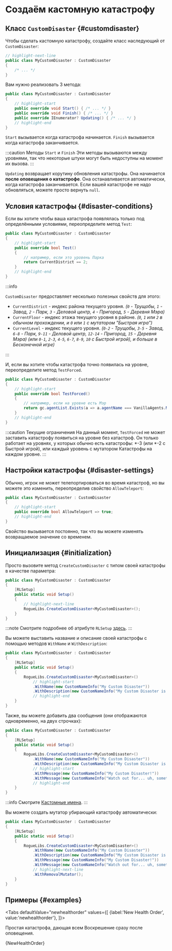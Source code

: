 # Создаём кастомную катастрофу


## Класс `CustomDisaster` {#customdisaster}

Чтобы сделать кастомную катастрофу, создайте класс наследующий от `CustomDisaster`:

```csharp title="MyCustomDisaster.cs"
// highlight-next-line
public class MyCustomDisaster : CustomDisaster
{
    /* ... */
}
```

Вам нужно реализовать 3 метода:

```csharp title="MyCustomDisaster.cs"
public class MyCustomDisaster : CustomDisaster
{
    // highlight-start
    public override void Start() { /* ... */ }
    public override void Finish() { /* ... */ }
    public override IEnumerator? Updating() { /* ... */ }
    // highlight-end
}
```

`Start` вызывается когда катастрофа начинается. `Finish` вызывается когда катастрофа заканчивается.

:::caution Методы `Start` и `Finish`
Эти методы вызываются между уровнями, так что некоторые штуки могут быть недоступны на момент их вызова.
:::

`Updating` возвращает корутину обновления катастрофы. Она начинается **после оповещения о катастрофе**. Она останавливается автоматически, когда катастрофа заканчивается. Если вашей катастрофе не надо обновляться, можете просто вернуть `null`.

## Условия катастрофы {#disaster-conditions}

Если вы хотите чтобы ваша катастрофа появлялась только под определёнными условиями, переопределите метод `Test`:

```csharp title="MyCustomDisaster.cs"
public class MyCustomDisaster : CustomDisaster
{
    // highlight-start
    public override bool Test()
    {
        // например, если это уровень Парка
        return CurrentDistrict == 2;
    }
    // highlight-end
}
```

:::info

`CustomDisaster` предоставляет несколько полезных свойств для этого:
- `CurrentDistrict` - индекс района текущего уровня.
  *(`0` - Трущобы, `1` - Завод, `2` - Парк, `3` - Деловой центр, `4` - Пригород, `5` - Деревня Мэра)*
- `CurrentFloor` - индекс этажа текущего уровня в районе.
  *(`0`, `1` или `2` в обычном прохождении, и `0` или `1` с мутатором "Быстрая игра")*
- `CurrentLevel` - индекс текущего уровня.
  *(`0-2` - Трущобы, `3-5` - Завод, `6-8` - Парк, `9-11` - Деловой центр, `12-14` - Пригород, `15` - Деревня Мэра)*
  *(или `0-1`, `2-3`, `4-5`, `6-7`, `8-9`, `10` с Быстрой игрой), и больше в Бесконечной игре)*

:::

И, если вы хотите чтобы катастрофа точно появилась на уровне, переопределите метод `TestForced`.

```csharp title="MyCustomDisaster.cs"
public class MyCustomDisaster : CustomDisaster
{
    // highlight-start
    public override bool TestForced()
    {
        // например, если на уровне есть Мэр
        return gc.agentList.Exists(a => a.agentName === VanillaAgents.Mayor);
    }
    // highlight-end
}
```

:::caution Текущие ограничения
На данный момент, `TestForced` не может заставить катастрофу появиться на уровне без катастроф. Он только работает на уровнях, у которых обычно есть катастрофы: \*-3 (или \*-2 с Быстрой игрой), или каждый уровень с мутатором Катастрофы на каждом уровне.
:::

## Настройки катастрофы {#disaster-settings}

Обычно, игрок не может телепортироваться во время катастроф, но вы можете это изменить, переопределив свойство `AllowTeleport`:

```csharp title="MyCustomDisaster.cs"
public class MyCustomDisaster : CustomDisaster
{
    // highlight-start
    public override bool AllowTeleport => true;
    // highlight-end
}
```

Свойство вызывается постоянно, так что вы можете изменять возвращаемое значение со временем.

## Инициализация {#initialization}

Просто вызовите метод `CreateCustomDisaster` с типом своей катастрофы в качестве параметра:

```csharp title="MyCustomDisaster.cs"
public class MyCustomDisaster : CustomDisaster
{
    [RLSetup]
    public static void Setup()
    {
        // highlight-next-line
        RogueLibs.CreateCustomDisaster<MyCustomDisaster>();
    }
}
```

:::note
Смотрите подробнее об атрибуте `RLSetup` [здесь](../patching-utilities#rlsetup).
:::

Вы можете выставить название и описание своей катастрофы с помощью методов `WithName` и `WithDescription`:

```csharp title="MyCustomDisaster.cs"
public class MyCustomDisaster : CustomDisaster
{
    [RLSetup]
    public static void Setup()
    {
        RogueLibs.CreateCustomDisaster<MyCustomDisaster>()
            // highlight-start
            .WithName(new CustomNameInfo("My Custom Disaster"))
            .WithDescription(new CustomNameInfo("My Custom Disaster is very cool and does a lot of great stuff"));
            // highlight-end
    }
}
```

Также, вы можете добавить два сообщения (они отображаются одновременно, на двух строчках):

```csharp title="MyCustomDisaster.cs"
public class MyCustomDisaster : CustomDisaster
{
    [RLSetup]
    public static void Setup()
    {
        RogueLibs.CreateCustomDisaster<MyCustomDisaster>()
            .WithName(new CustomNameInfo("My Custom Disaster"))
            .WithDescription(new CustomNameInfo("My Custom Disaster is very cool and does a lot of great stuff"))
            // highlight-start
            .WithMessage(new CustomNameInfo("My Custom Disaster!"))
            .WithMessage(new CustomNameInfo("Watch out for... uh, something dangerous!"));
            // highlight-end
    }
}
```

:::info
Смотрите [Кастомные имена](../names/custom-names).
:::

Вы можете создать мутатор убирающий катастрофу автоматически:

```csharp title="MyCustomDisaster.cs"
public class MyCustomDisaster : CustomDisaster
{
    [RLSetup]
    public static void Setup()
    {
        RogueLibs.CreateCustomDisaster<MyCustomDisaster>()
            .WithName(new CustomNameInfo("My Custom Disaster"))
            .WithDescription(new CustomNameInfo("My Custom Disaster is very cool and does a lot of great stuff"))
            .WithMessage(new CustomNameInfo("My Custom Disaster!"))
            .WithMessage(new CustomNameInfo("Watch out for... uh, something dangerous!"))
            // highlight-next-line
            .WithRemovalMutator();
    }
}
```

## Примеры {#examples}



<Tabs
    defaultValue="newhealthorder"
    values={[
        {label:'New Health Order', value:'newhealthorder'},
    ]}>
<TabItem value="newhealthorder">

Простая катастрофа, дающая всем Воскрешение сразу после оповещения.

<CodeSnippet>{NewHealthOrder}</CodeSnippet>

</TabItem>
</Tabs>
